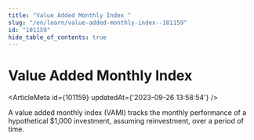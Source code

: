 ```yaml
---
title: "Value Added Monthly Index "
slug: "/en/learn/value-added-monthly-index--101159"
id: "101159"
hide_table_of_contents: true
---
```



# Value Added Monthly Index 

<ArticleMeta id={101159} updatedAt={'2023-09-26 13:58:54'} />
<div className='border-solid border-b border-t-0 my-4 border-[var(--ifm-color-gray-300)]' />

A value added monthly index (VAMI) tracks the monthly performance of a hypothetical $1,000 investment, assuming reinvestment, over a period of time.
